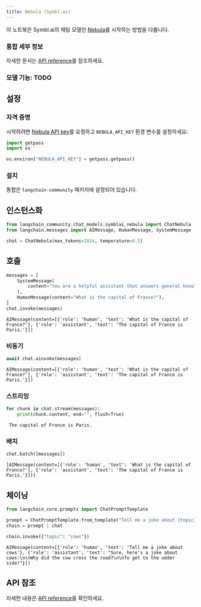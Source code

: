 ```yaml
---
title: Nebula (Symbl.ai)
---
```


이 노트북은 Symbl.ai의 채팅 모델인 [Nebula](https://docs.symbl.ai/docs/nebula-llm)를 시작하는 방법을 다룹니다.

### 통합 세부 정보

자세한 문서는 [API reference](https://docs.symbl.ai/reference/nebula-chat)를 참조하세요.

### 모델 기능: TODO

## 설정

### 자격 증명

시작하려면 [Nebula API key](https://platform.symbl.ai/#/login)를 요청하고 `NEBULA_API_KEY` 환경 변수를 설정하세요:

```python
import getpass
import os

os.environ["NEBULA_API_KEY"] = getpass.getpass()
```

### 설치

통합은 `langchain-community` 패키지에 설정되어 있습니다.

## 인스턴스화

```python
from langchain_community.chat_models.symblai_nebula import ChatNebula
from langchain.messages import AIMessage, HumanMessage, SystemMessage
```

```python
chat = ChatNebula(max_tokens=1024, temperature=0.5)
```

## 호출

```python
messages = [
    SystemMessage(
        content="You are a helpful assistant that answers general knowledge questions."
    ),
    HumanMessage(content="What is the capital of France?"),
]
chat.invoke(messages)
```

```output
AIMessage(content=[{'role': 'human', 'text': 'What is the capital of France?'}, {'role': 'assistant', 'text': 'The capital of France is Paris.'}])
```

### 비동기

```python
await chat.ainvoke(messages)
```

```output
AIMessage(content=[{'role': 'human', 'text': 'What is the capital of France?'}, {'role': 'assistant', 'text': 'The capital of France is Paris.'}])
```

### 스트리밍

```python
for chunk in chat.stream(messages):
    print(chunk.content, end="", flush=True)
```

```output
 The capital of France is Paris.
```

### 배치

```python
chat.batch([messages])
```

```output
[AIMessage(content=[{'role': 'human', 'text': 'What is the capital of France?'}, {'role': 'assistant', 'text': 'The capital of France is Paris.'}])]
```

## 체이닝

```python
from langchain_core.prompts import ChatPromptTemplate

prompt = ChatPromptTemplate.from_template("Tell me a joke about {topic}")
chain = prompt | chat
```

```python
chain.invoke({"topic": "cows"})
```

```output
AIMessage(content=[{'role': 'human', 'text': 'Tell me a joke about cows'}, {'role': 'assistant', 'text': "Sure, here's a joke about cows:\n\nWhy did the cow cross the road?\n\nTo get to the udder side!"}])
```

## API 참조

자세한 내용은 [API reference](https://python.langchain.com/api_reference/community/chat_models/langchain_community.chat_models.symblai_nebula.ChatNebula.html)를 확인하세요.
